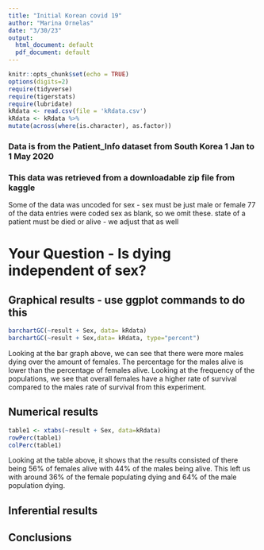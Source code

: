 ```yaml
---
title: "Initial Korean covid 19"
author: "Marina Ornelas"
date: "3/30/23"
output:
  html_document: default
  pdf_document: default
---
```


```r
knitr::opts_chunk$set(echo = TRUE)
options(digits=2)
require(tidyverse)
require(tigerstats)
require(lubridate)
kRdata <- read.csv(file = 'kRdata.csv')
kRdata <- kRdata %>%
mutate(across(where(is.character), as.factor))

```
### Data is from the Patient_Info dataset from South Korea 1 Jan to 1 May 2020
### This data was retrieved from a downloadable zip file from kaggle

Some of the data was uncoded for sex - sex must be just male or female
77 of the data entries were coded sex  as blank, so we omit these.
state of a patient must be died or alive - we adjust that as well   
  
# Your Question - Is dying independent of sex?






## Graphical results - use ggplot commands to do this  

```r
barchartGC(~result + Sex, data= kRdata)
barchartGC(~result + Sex,data= kRdata, type="percent")

```

Looking at the bar graph above, we can see that there were more males dying over the amount of females. The percentage for the males alive is lower than the percentage of females alive. Looking at the frequency of the populations, we see that overall females have a higher rate of survival compared to the males rate of survival from this experiment. 



  
## Numerical results
```r
table1 <- xtabs(~result + Sex, data=kRdata)
rowPerc(table1)
colPerc(table1)
```

Looking at the table above, it shows that the results consisted of there being 56% of females alive with 44% of the males being alive. This left us with around 36% of the female populating dying and 64% of the male population dying. 

## Inferential results 




## Conclusions

